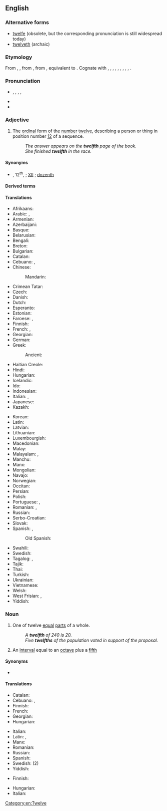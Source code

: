 ==English==
{{wikipedia}}
{{number box|en|12}}

===Alternative forms===
* [[twelfe]] (obsolete, but the corresponding pronunciation {{IPAchar|/twɛlf/}} is still widespread today)
* [[twelveth]] (archaic)

===Etymology===
From {{inh|en|enm|twelfthe}}, {{m|enm|twelfte}}, from {{inh|en|ang|twelfta|t=twelfth}}, from {{inh|en|gem-pro|*twaliftô|t=twelfth}}, equivalent to {{af|en|twelve|-th}}. Cognate with {{cog|sco|twelft|t=twelfth}}, {{cog|stq|tweelfte|t=twelfth}}, {{cog|fy|tolfde|t=twelfth}}, {{cog|nl|twaalfde|t=twelfth}}, {{cog|nds-de|twalfde}}, {{m|nds-de|twalvde|t=twelfth}}, {{cog|de|zwölfte|t=twelfth}}, {{cog|da|tolvte|t=twelfth}},
{{cog|sv|tolfte|t=twelfth}}, {{cog|is|tólfta|t=twelfth}}.

===Pronunciation===
* {{a|UK|US}} {{IPA|en|/twɛlfθ/|[tʰw̥ɛlfθ]|[tʰw̥ɛl̪θ]|[tʰw̥ɛlʷf]}}, {{IPA|en|/twəlfθ/|[tʰw̥əlfθ]|[tʰw̥əl̪θ]|[tʰw̥əlʷf]}}, {{IPA|en|/twɛlvfθ/}}, {{IPA|en|/twɛlvð/}}, {{IPA|en|/twɛlf/}}
* {{audio|en|en-us-twelfth.ogg|Audio (US)}}
* {{rhymes|en|ɛlfθ|ɛlθ|ɛlf|s1=1}}

===Adjective===
{{en-adj|-}}

# {{cln|en|ordinal numbers}} The [[ordinal]] form of the [[number]] [[twelve]], describing a person or thing in position number [[12]] of a sequence.
#: ''The answer appears on the '''twelfth''' page of the book.''
#: ''She finished '''twelfth''' in the race.''

====Synonyms====
* {{sense|ordinal form of twelve}} {{l|en|12th}}, 12<sup>th</sup>, {{l|en|XIIth}}; [[XII]] {{qualifier|in names of monarchs and popes}}; [[dozenth]]

====Derived terms====
{{der2|en|Glorious Twelfth|Twelfth cake|Twelfth Day|Twelfth Night|Twelfthtide}}

====Translations====
{{trans-top|ordinal form of twelve}}
* Afrikaans: {{t+|af|twaalfde}}
* Arabic: {{t|ar|ثَانِيَ عَشَرَ|m}}, {{t|ar|ثَانِيَةَ عَشْرَةَ|f}}
* Armenian: {{t+|hy|տասներկուերորդ}}
* Azerbaijani: {{t|az|on ikinci}}
* Basque: {{t|eu|hamabigarren}}
* Belarusian: {{t|be|двана́ццаты}}
* Bengali: {{t|bn|দ্বাদশ}}
* Breton: {{t+|br|daouzekvet}}
* Bulgarian: {{t|bg|дванадесети}}
* Catalan: {{t+|ca|dotzè}}
* Cebuano: {{t|ceb|ikanapulog duha}}, {{t|ceb|ikanapog duha}}
* Chinese:
*: Mandarin: {{t|cmn|[[第]][[十]][[二]]|tr=dì shí'èr}}
* Crimean Tatar: {{t|crh|on ekinci}}
* Czech: {{t+|cs|dvanáctý}}
* Danish: {{t+|da|tolvte}}
* Dutch: {{t+|nl|twaalfde}}
* Esperanto: {{t|eo|dek-dua}}
* Estonian: {{t|et|kaheteistkümnes}}
* Faroese: {{t|fo|tólvti|m}}, {{t|fo|tólvta|f}}
* Finnish: {{t+|fi|kahdestoista}}
* French: {{qualifier|before the noun}} {{t+|fr|douzième}}, {{qualifier|in names of monarchs and popes}} {{t+|fr|douze}} {{qualifier|after the name}}
* Georgian: {{t|ka|მეთორმეტე}}
* German: {{t+|de|zwölfte}}
* Greek: {{t+|el|δωδέκατος}}
*: Ancient: {{t|grc|δωδέκατος}}
* Haitian Creole: {{t|ht|douzyèm}}
* Hindi: {{t|hi|बारहवां}}
* Hungarian: {{t+|hu|tizenkettedik}}
* Icelandic: {{t|is|tólfta}}
* Ido: {{t+|io|duadekesma}}
* Indonesian: {{t|id|keduabelas}}
* Italian: {{qualifier|before the noun}} {{t+|it|dodicesimo}}, {{qualifier|in names of monarchs and popes}} {{t+|it|dodicesimo|m}} {{qualifier|after the name}}
* Japanese: {{t|ja|第十二|tr=dai-jūni|sc=Jpan}}
* Kazakh: {{t|kk|он екінші|sc=Cyrl}}
{{trans-mid}}
* Korean: {{t+|ko|열두째}}
* Latin: {{t+|la|duodecimus}}
* Latvian: {{t|lv|divpadsmitais}}
* Lithuanian: {{t+|lt|dvyliktas}}
* Luxembourgish: {{t|lb|zwieleft}}
* Macedonian: {{t|mk|дванаесетти}}
* Malay: {{t|ms|kedua belas}}
* Malayalam: {{t|ml|പന്ത്രണ്ടാം}}, {{t|ml|പന്ത്രണ്ടാമത്തെ}}
* Manchu: {{t|mnc|tr=juwan juweci}}
* Manx: {{t|gv|daa-yeigoo}}
* Mongolian: {{t|mn|арван хоёрдугаар|sc=Cyrl}}
* Navajo: {{t|nv|naakitsʼáadah góneʼ}}
* Norwegian: {{t+|no|tolvte}}
* Occitan: {{t+|oc|dotzen}}
* Persian: {{t+|fa|دوازدهم|tr=davâzdahom}}
* Polish: {{t+|pl|dwunasty}}
* Portuguese: {{t+|pt|duodécimo}}, {{t+|pt|décimo segundo}}
* Romanian: {{t+|ro|doisprezecelea}}, {{t+|ro|doișpelea}} {{qualifier|informal}}
* Russian: {{t+|ru|двена́дцатый}}
* Serbo-Croatian: {{t+|sh|dvanaesti|sc=Latn}}
* Slovak: {{t+|sk|dvanásty}}
* Spanish: {{t+|es|duodécimo}}, {{t|es|décimo segundo}}
*: Old Spanish: {{t|osp|dozeno}}
* Swahili: {{t|sw|kumi na mbili}}
* Swedish: {{t+|sv|tolfte}}
* Tagalog: {{t|tl|ikalabindalawa}}, {{t|tl|panlabindalawa}}
* Tajik: {{t|tg|дувоздаҳум|sc=Cyrl}}
* Thai: {{t|th|ที่สิบสอง}}
* Turkish: {{t+|tr|on ikinci}}
* Ukrainian: {{t+|uk|двана́дцятий}}
* Vietnamese: {{t|vi|một phần mười hai}}
* Welsh: {{t+|cy|deuddegfed}}
* West Frisian: {{t|fy|tolfde}}, {{t|fy|tolfte}}
* Yiddish: {{t|yi|צוועלפֿט}}
{{trans-bottom}}

===Noun===
{{en-noun}}

# {{cln|en|fractional numbers}} One of twelve [[equal]] [[part]]s of a whole.
#: ''A '''twelfth''' of 240 is 20.''
#: ''Five '''twelfths''' of the population voted in support of the proposal.''
# {{lb|en|music}} An [[interval]] equal to an [[octave]] plus a [[fifth]]

====Synonyms====
* {{sense|one of twelve equal parts}} {{l|en|dozenth}}

====Translations====
{{trans-top|one of twelve equal parts of a whole}}
* Catalan: {{t+|ca|dotzè|m}}
* Cebuano: {{t|ceb|sikanapulog duha}}, {{t|ceb|sikanapog duha}}
* Finnish: {{t|fi|kahdestoistaosa}}
* French: {{t+|fr|douzième|m}}
* Georgian: {{t|ka|მეთორმეტედი}}
* Hungarian: {{t+|hu|tizenketted}}
{{trans-mid}}
* Italian: {{t+|it|dodicesimo|m}}
* Latin: {{t|la|uncia|f}}, {{t|la|duodecimum|n}}
* Manx: {{t|gv|yn ghaa yeigoo}}
* Romanian: {{t|ro|doisprezecime|f}}
* Russian: {{t|ru|([[одна]]) [[двенадцатый|двенадцатая]] ([[часть]])}}
* Spanish: {{t+|es|doceavo|m}}
* Swedish: {{t+|sv|tolftedel|c}} (2)
* Yiddish: {{t|yi|צוועלפֿטל|n}}
{{trans-bottom}}

{{trans-top|interval}}
* Finnish: {{t+|fi|duodesiimi}}
{{trans-mid}}
* Hungarian: {{t|hu|duodecima}}
* Italian: {{t|it|duodecima|f}}
{{trans-bottom}}

[[Category:en:Twelve]]
